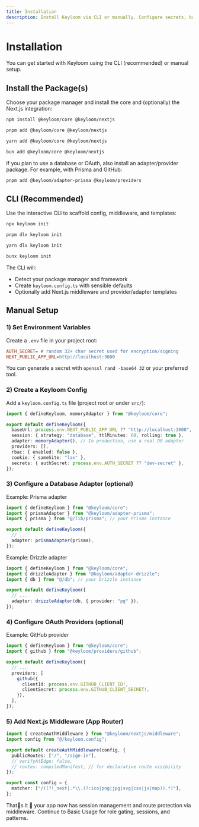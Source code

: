 ```yaml
---
title: Installation
description: Install Keyloom via CLI or manually. Configure secrets, base URL, adapters, providers, and Next.js middleware.
---
```


# Installation

You can get started with Keyloom using the CLI (recommended) or manual setup.

## Install the Package(s)

Choose your package manager and install the core and (optionally) the Next.js integration:

```bash title="npm"
npm install @keyloom/core @keyloom/nextjs
```

```bash title="pnpm"
pnpm add @keyloom/core @keyloom/nextjs
```

```bash title="yarn"
yarn add @keyloom/core @keyloom/nextjs
```

```bash title="bun"
bun add @keyloom/core @keyloom/nextjs
```

If you plan to use a database or OAuth, also install an adapter/provider package. For example, with Prisma and GitHub:

```bash title="Adapters & Providers (example)"
pnpm add @keyloom/adapter-prisma @keyloom/providers
```

## CLI (Recommended)

Use the interactive CLI to scaffold config, middleware, and templates:

```bash title="npm"
npx keyloom init
```

```bash title="pnpm"
pnpm dlx keyloom init
```

```bash title="yarn"
yarn dlx keyloom init
```

```bash title="bun"
bunx keyloom init
```

The CLI will:
- Detect your package manager and framework
- Create `keyloom.config.ts` with sensible defaults
- Optionally add Next.js middleware and provider/adapter templates

## Manual Setup

### 1) Set Environment Variables

Create a `.env` file in your project root:

```ini title=".env"
AUTH_SECRET= # random 32+ char secret used for encryption/signing
NEXT_PUBLIC_APP_URL=http://localhost:3000
```

You can generate a secret with `openssl rand -base64 32` or your preferred tool.

### 2) Create a Keyloom Config

Add a `keyloom.config.ts` file (project root or under `src/`):

```ts title="keyloom.config.ts"
import { defineKeyloom, memoryAdapter } from "@keyloom/core";

export default defineKeyloom({
  baseUrl: process.env.NEXT_PUBLIC_APP_URL ?? "http://localhost:3000",
  session: { strategy: "database", ttlMinutes: 60, rolling: true },
  adapter: memoryAdapter(), // In production, use a real DB adapter
  providers: [],
  rbac: { enabled: false },
  cookie: { sameSite: "lax" },
  secrets: { authSecret: process.env.AUTH_SECRET ?? "dev-secret" },
});
```

### 3) Configure a Database Adapter (optional)

Example: Prisma adapter

```ts title="keyloom.config.ts (Prisma)"
import { defineKeyloom } from "@keyloom/core";
import { prismaAdapter } from "@keyloom/adapter-prisma";
import { prisma } from "@/lib/prisma"; // your Prisma instance

export default defineKeyloom({
  // ...
  adapter: prismaAdapter(prisma),
});
```

Example: Drizzle adapter

```ts title="keyloom.config.ts (Drizzle)"
import { defineKeyloom } from "@keyloom/core";
import { drizzleAdapter } from "@keyloom/adapter-drizzle";
import { db } from "@/db"; // your Drizzle instance

export default defineKeyloom({
  // ...
  adapter: drizzleAdapter(db, { provider: "pg" }),
});
```

### 4) Configure OAuth Providers (optional)

Example: GitHub provider

```ts title="keyloom.config.ts (Provider)"
import { defineKeyloom } from "@keyloom/core";
import { github } from "@keyloom/providers/github";

export default defineKeyloom({
  // ...
  providers: [
    github({
      clientId: process.env.GITHUB_CLIENT_ID!,
      clientSecret: process.env.GITHUB_CLIENT_SECRET!,
    }),
  ],
});
```

### 5) Add Next.js Middleware (App Router)

```ts title="middleware.ts"
import { createAuthMiddleware } from "@keyloom/nextjs/middleware";
import config from "@/keyloom.config";

export default createAuthMiddleware(config, {
  publicRoutes: ["/", "/sign-in"],
  // verifyAtEdge: false,
  // routes: compiledManifest, // for declarative route visibility
});

export const config = {
  matcher: ["/((?!_next|.*\\.(?:ico|png|jpg|svg|css|js|map)).*)"],
};
```

Thats it  your app now has session management and route protection via middleware. Continue to Basic Usage for role gating, sessions, and patterns.

